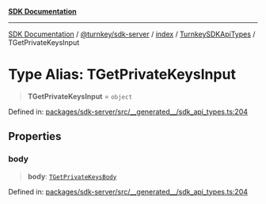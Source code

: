 [**SDK Documentation**](../../../../../../README.mdx)

***

[SDK Documentation](../../../../../../packages.mdx) / [@turnkey/sdk-server](../../../../README.mdx) / [index](../../../README.mdx) / [TurnkeySDKApiTypes](../README.mdx) / TGetPrivateKeysInput

# Type Alias: TGetPrivateKeysInput

> **TGetPrivateKeysInput** = `object`

Defined in: [packages/sdk-server/src/\_\_generated\_\_/sdk\_api\_types.ts:204](https://github.com/tkhq/sdk/blob/3a88af7d1d927c6022706911d6af0f92f1440e00/packages/sdk-server/src/__generated__/sdk_api_types.ts#L204)

## Properties

### body

> **body**: [`TGetPrivateKeysBody`](TGetPrivateKeysBody.mdx)

Defined in: [packages/sdk-server/src/\_\_generated\_\_/sdk\_api\_types.ts:204](https://github.com/tkhq/sdk/blob/3a88af7d1d927c6022706911d6af0f92f1440e00/packages/sdk-server/src/__generated__/sdk_api_types.ts#L204)
